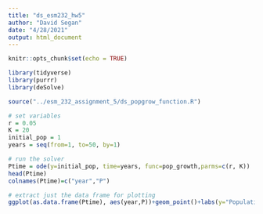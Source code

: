 ```yaml
---
title: "ds_esm232_hw5"
author: "David Segan"
date: "4/28/2021"
output: html_document
---
```


```r
knitr::opts_chunk$set(echo = TRUE)

library(tidyverse)
library(purrr)
library(deSolve)
```


```r
source("../esm_232_assignment_5/ds_popgrow_function.R")

# set variables
r = 0.05
K = 20
initial_pop = 1
years = seq(from=1, to=50, by=1)

# run the solver
Ptime = ode(y=initial_pop, time=years, func=pop_growth,parms=c(r, K))
head(Ptime)
colnames(Ptime)=c("year","P")

# extract just the data frame for plotting
ggplot(as.data.frame(Ptime), aes(year,P))+geom_point()+labs(y="Population", "years")

```


